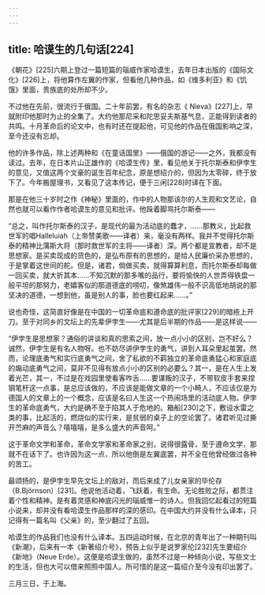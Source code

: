 ```yaml
---
---
---
```

title: 哈谟生的几句话[224]
---




《朝花》[225]六期上登过一篇短篇的瑙威作家哈谟生，去年日本出版的《国际文化》[226]上，将他算作左翼的作家，但看他几种作品，如《维多利亚》和《饥饿》里面，贵族底的处所却不少。

不过他在先前，很流行于俄国。二十年前罢，有名的杂志《 Nieva》[227]上，早就附印他那时为止的全集了。大约他那尼采和陀思妥夫斯基气息，正能得到读者的共鸣。十月革命后的论文中，也有时还在提起他，可见他的作品在俄国影响之深，至今还没有忘却。

他的许多作品，除上述两种和《在童话国里》——俄国的游记——之外，我都没有读过。去年，在日本片山正雄作的《哈谟生传》里，看见他关于托尔斯泰和伊孛生的意见，又值这两个文豪的诞生百年纪念，原是想绍介的，但因为太零碎，终于放下了。今年搬屋理书，又看见了这本传记，便于三闲[228]时译在下面。

那是在他三十岁时之作《神秘》里面的，作中的人物那该尔的人生观和文艺论，自然也就可以看作作者哈谟生的意见和批评。他跺着脚骂托尔斯泰——

“总之，叫作托尔斯泰的汉子，是现代的最为活动底的蠢才，……那教义，比起救世军的唱Halleluiah（上帝赞美歌——译者）来，毫没有两样。我并不觉得托尔斯泰的精神比蒲斯大将（那时救世军的主将——译者）深。两个都是宣教者，却不是思想家。是买卖现成的货色的，是弘布原有的思想的，是给人民廉价采办思想的，于是掌着这世间的舵。但是，诸君，倘做买卖，就得算算利息，而托尔斯泰却每做一回买卖，就大折其本……不知沉默的那多嘴的品行，要将愉快的人世弄得铁盘一般平坦的那努力，老嬉客似的那道德底的唠叨，像煞雄伟一般不识高低地胡说的那坚决的道德，一想到他，虽是别人的事，脸也要红起来……。”

说也奇怪，这简直好像是在中国的一切革命底和遵命底的批评家[229]的暗疮上开刀。至于对同乡的文坛上的先辈伊孛生——尤其是后半期的作品——是这样说——

“伊孛生是思想家？通俗的讲谈和真的思索之间，放一点小小的区别，岂不好么？诚然，伊孛生是有名人物呀。也不妨尽讲伊孛生的勇气，讲到人耳朵里起茧罢。然而，论理底勇气和实行底勇气之间，舍了私欲的不羁独立的革命底勇猛心和家庭底的煽动底勇气之间，莫非不见得有放点小小的区别的必要么？其一，是在人生上发着光芒，其一，不过是在戏园里使看客咋舌……要谋叛的汉子，不带软皮手套来捏钢笔杆这一点事，是总应该做的，不应该是能做文章的一个小畸人，不应该仅是为德国人的文章上的一个概念，应该是名曰人生这一个热闹场里的活动底人物。伊孛生的革命底勇气，大约是确不至于陷其人于危地的。箱船[230]之下，敷设水雷之类的事，比起活的，燃烧似的实行来，是贫弱的桌子上的空论罢了。诸君听见过撕开苎麻的声音么？嘻嘻嘻，是多么盛大的声音呵。”

这于革命文学和革命，革命文学家和革命家之别，说得很露骨，至于遵命文学，那就不在话下了。也许因为这一点，所以他倒是左翼底罢，并不全在他曾经做过各种的苦工。

最颂扬的，是伊孛生早先文坛上的敌对，而后来成了儿女亲家的毕伦存（B.Björnson）[231]。他说他活动着，飞跃着，有生命。无论胜败之际，都贯注着个性和精神。是有着灵感和神底闪光的瑙威惟一的诗人。但我回忆起看过的短篇小说来，却并没有看哈谟生作品那样的深的感印。在中国大约并没有什么译本，只记得有一篇名叫《父亲》的，至少翻过了五回。

哈谟生的作品我们也没有什么译本。五四运动时候，在北京的青年出了一种期刊叫《新潮》，后来有一本《新著绍介号》，预告上似乎是说罗家伦[232]先生要绍介《新地》（Neue Erde）。这便是哈谟生做的，虽然不过是一种倾向小说，写些文士的生活，但也大可以借来照照中国人。所可惜的是这一篇绍介至今没有印出罢了。

三月三日，于上海。